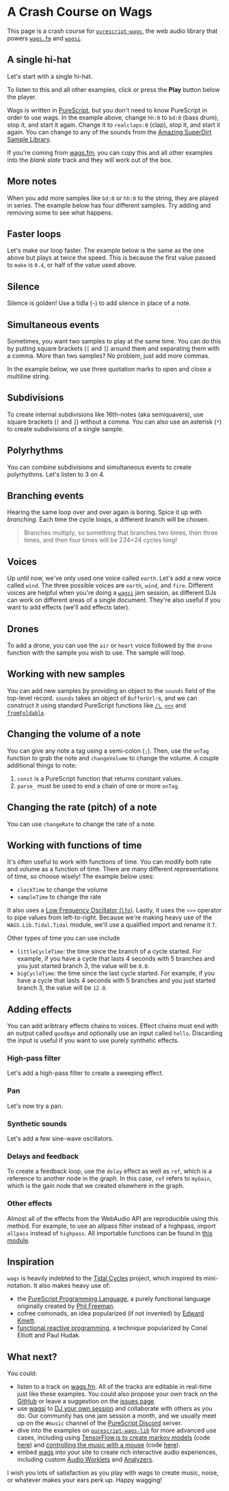 
# A Crash Course on Wags

This page is a crash course for [`purescript-wags`](https://github.com/mikesol/purescript-wags), the web audio library that powers [`wags.fm`](https://github.com/mikesol/wags.fm) and [`wagsi`](https://github.com/mikesol/wagsi).

## A single hi-hat

Let's start with a single hi-hat.

<Player player={singleMain} code={single} />

To listen to this and all other examples, click or press the **Play** <FontAwesomeIcon icon={faPlayCircle} /> button below the player.

Wags is written in [PureScript](https://purescript.org), but you don't need to know PureScript in order to use wags. In the example above, change `hh:0` to `bd:0` (bass drum), stop it, and start it again. Change it to `realclaps:0` (clap), stop it, and start it again. You can change to any of the sounds from the [Amazing SuperDirt Sample Library](https://github.com/mikesol/wagsi/blob/main/SOUNDS.md).

If you're coming from [wags.fm](https://wags.fm), you can copy this and all other examples into the _blank slate_ track and they will work out of the box.

## More notes

When you add more samples like `bd:0` or `hh:0` to the string, they are played in series.  The example below has four different samples. Try adding and removing some to see what happens.

<Player player={severalMain} code={several} />

## Faster loops

Let's make our loop faster. The example below is the same as the one above but plays at twice the speed. This is because the first value passed to `make` is `0.4`, or half of the value used above.

<Player player={fasterMain} code={faster} />

## Silence

Silence is golden! Use a tidla (`~`) to add silence in place of a note.

<Player player={silenceMain} code={silence} />

## Simultaneous events

Sometimes, you want two samples to play at the same time. You can do this by putting square brackets (`[` and `]`) around them and separating them with a comma. More than two samples? No problem, just add more commas.

In the example below, we use three quotation marks to open and close a multiline string.

<Player player={simulMain} code={simul} />

## Subdivisions

To create internal subdivisions like 16th-notes (aka semiquavers), use square brackets (`[` and `]`) without a comma. You can also use an asterisk (`*`) to create subdivisions of a single sample.

<Player player={subdivMain} code={subdiv} />

## Polyrhythms

You can combine subdivisions and simultaneous events to create polyrhythms. Let's listen to 3 on 4.

<Player player={polyMain} code={poly} />

## Branching events

Hearing the same loop over and over again is boring. Spice it up with _branching_. Each time the cycle loops, a different branch will be chosen.

> Branches multiply, so something that branches two times, then three times, and then four times will be 2*3*4=24 cycles long!

<Player player={branchMain} code={branch} />

## Voices

Up until now, we've only used one voice called `earth`. Let's add a new voice called `wind`. The three possible voices are `earth`, `wind`, and `fire`. Different voices are helpful when you're doing a [`wagsi`](https://github.com/mikesol/wagsi) jam session, as different DJs can work on different areas of a single document. They're also useful if you want to add effects (we'll add effects later).

<Player player={voicesMain} code={voices} />

## Drones

To add a drone, you can use the `air` or `heart` voice followed by the `drone` function with the sample you wish to use. The sample will loop.

<Player player={dronesMain} code={drones} />

## Working with new samples

You can add new samples by providing an object to the `sounds` field of the top-level record. `sounds` takes an object of `BufferUrl`-s, and we can construct it using standard PureScript functions like [`/\`](https://pursuit.purescript.org/packages/purescript-tuples/6.0.1/docs/Data.Tuple.Nested), [`<<<`](https://pursuit.purescript.org/packages/purescript-prelude/5.0.1/docs/Control.Semigroupoid) and [`fromFoldable`](https://pursuit.purescript.org/packages/purescript-foreign-object/3.0.0/docs/Foreign.Object#v:fromFoldable).

<Player player={soundsMain} code={sounds} />

## Changing the volume of a note

You can give any note a tag using a semi-colon (`;`). Then, use the `onTag` function to grab the note and `changeVolume` to change the volume. A couple additional things to note:

1. `const` is a PureScript function that returns constant values.
2. `parse_` must be used to end a chain of one or more `onTag`.

<Player player={volumeMain} code={volume} />

## Changing the rate (pitch) of a note

You can use `changeRate` to change the rate of a note.

<Player preload player={rateMain} code={rate} />

## Working with functions of time

It's often useful to work with functions of time. You can modify both rate and volume as a function of time. There are many different representations of time, so choose wisely! The example below uses:

- `clockTime` to change the volume
- `sampleTime` to change the rate

It also uses a [Low Frequency Oscillator (`lfo`)](https://en.wikipedia.org/wiki/Low-frequency_oscillation). Lastly, it uses the `>>>` operator to pipe values from left-to-right. Because we're making heavy use of the `WAGS.Lib.Tidal.Tidal` module, we'll use a qualified import and rename it `T`.

<Player player={foftMain} code={foft} />

Other types of time you can use include

- `littleCycleTime`: the time since the branch of a cycle started. For example, if you have a cycle that lasts 4 seconds with 5 branches and you just started branch 3, the value will be `0.0`.
- `bigCycleTime`: the time since the last cycle started. For example, if you have a cycle that lasts 4 seconds with 5 branches and you just started branch 3, the value will be `12.0`.

## Adding effects

You can add aribtrary effects chains to voices. Effect chains must end with an output called `goodbye` and optionally use an input called `hello`. Discarding the input is useful if you want to use purely synthetic effects.

### High-pass filter

Let's add a high-pass filter to create a sweeping effect.

<Player player={highpassMain} code={highpass} />

### Pan

Let's now try a pan.

<Player player={panMain} code={pan} />

### Synthetic sounds

Let's add a few sine-wave oscillators.

<Player player={sinesMain} code={sines} />

### Delays and feedback

To create a feedback loop, use the `delay` effect as well as `ref`, which is a reference to another node in the graph. In this case, `ref` refers to `myGain`, which is the gain node that we created elsewhere in the graph.

<Player player={feedbackMain} code={feedback} />

### Other effects

Almost all of the effects from the WebAudio API are reproducible using this method. For example, to use an allpass filter instead of a highpass, import `allpass` instead of `highpass`. All importable functions can be found in [this module](https://github.com/mikesol/purescript-wags/blob/main/src/WAGS/Create/Optionals.purs).

## Inspiration

`wags` is heavily indebted to the [Tidal Cycles](https://tidalcycles.org/) project, which inspired its mini-notation. It also makes heavy use of:

- the [PureScript Programming Language](https://purescript.org), a purely functional language originally created by [Phil Freeman](https://twitter.com/paf31).
- cofree comonads, an idea popularized (if not invented) by [Edward Kmett](https://twitter.com/kmett).
- [functional reactive programming](https://en.wikipedia.org/wiki/Functional_reactive_programming), a technique popularized by Conal Elliott and Paul Hudak.

## What next?

You could:
- listen to a track on [wags.fm](https://wags.fm). All of the tracks are editable in real-time just like these examples. You could also propose your own track on the [GitHub](https://github.com/mikesol/wags.fm) or leave a suggestion on the [issues page](https://github.com/mikesol/wags.fm/issues).
- use [wagsi](https://github.com/mikesol/wagsi) to [DJ your own session](https://twitter.com/stronglynormal/status/1459623955719991299) and collaborate with others as you do. Our community has one jam session a month, and we usually meet up on the `#music` channel of the [PureScript Discord](https://purescript.org/chat) server.
- dive into the examples on [`purescript-wags-lib`](https://github.com/mikesol/purescript-wags-lib) for more advanced use cases, including using [TensorFlow.js to create markov models](https://purescript-wags-lib-sector.netlify.app/) (code [here](https://github.com/mikesol/purescript-wags-lib/tree/main/examples/sector)) and [controlling the music with a mouse](https://purescript-wags-lib-sequencer.netlify.app/) (code [here](https://github.com/mikesol/purescript-wags-lib/tree/main/examples/gamelan)).
- embed [wags](https://github.com/mikesol/purescript-wags) into your site to create rich interactive audio experiences, including custom [Audio Worklets](https://developer.mozilla.org/en-US/docs/Web/API/AudioWorklet) and [Analyzers](https://developer.mozilla.org/en-US/docs/Web/API/AnalyserNode).

I wish you lots of satisfaction as you play with wags to create music, noise, or whatever makes your ears perk up. Happy wagging!